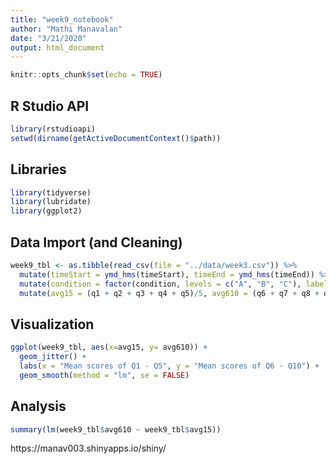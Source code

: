 ```yaml
---
title: "week9_notebook"
author: "Mathi Manavalan"
date: "3/21/2020"
output: html_document
---
```


```r
knitr::opts_chunk$set(echo = TRUE)
```

## R Studio API
```r
library(rstudioapi)
setwd(dirname(getActiveDocumentContext()$path))
```

## Libraries
```r
library(tidyverse)
library(lubridate)
library(ggplot2)

```

## Data Import (and Cleaning)
```r
week9_tbl <- as.tibble(read_csv(file = "../data/week3.csv")) %>% 
  mutate(timeStart = ymd_hms(timeStart), timeEnd = ymd_hms(timeEnd)) %>%  
  mutate(condition = factor(condition, levels = c("A", "B", "C"), labels = c("Block A", "Block B", "Control")), gender = factor(gender, levels = c("M", "F"), labels = c("Male", "Female"))) %>% 
  mutate(avg15 = (q1 + q2 + q3 + q4 + q5)/5, avg610 = (q6 + q7 + q8 + q9 + q10)/5)
```

## Visualization
```r

ggplot(week9_tbl, aes(x=avg15, y= avg610)) + 
  geom_jitter() +
  labs(x = "Mean scores of Q1 - Q5", y = "Mean scores of Q6 - Q10") +
  geom_smooth(method = "lm", se = FALSE)

```

## Analysis

```r
summary(lm(week9_tbl$avg610 ~ week9_tbl$avg15))

```
https://manav003.shinyapps.io/shiny/